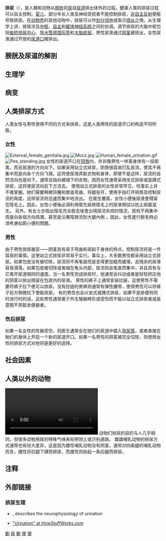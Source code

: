 {{Unreferenced|time=2018-03-18T03:06:38+00:00}}
'''排尿'''（{{lang-en|Urination}}），是人類和动物从[[膀胱|膀胱]]将[[尿|尿]]自[[尿道|尿道]]排出体外的过程。健康人类的排尿过程可以自主控制。[[婴儿|婴儿]]、部分年长人类及神经受损者不能控制排尿，[[非自主|非自主]][[反射|反射]]便能导致排尿。在[[动物界|动物界]]的其他动物中，排尿可以作[[划分领地|划分领地]]或表示[[顺从|顺从]]之用。从生理学上讲，排尿涉及[[中枢神经系统|中枢]]、[[自主神经系统|自主]]和[[躯体神经系统|躯体神经系统]]之间的协调。调节排尿的大脑中枢包括[[脑桥排尿中心|脑桥排尿中心]]、[[导水管周围灰质|导水管周围灰质]]和[[大脑皮层|大脑皮层]]。男性尿液通过[[阴茎|阴茎]]被排出，女性尿液通过开放的[[尿道口|尿道口]]被排出。

==膀胱及尿道的解剖==

==生理学==

==病变==

==人类排尿方式==
人类女性与男性使用不同的方式来排尿，这是人类两性的尿道开口的构造不同所致。


===女性===
[[File:External_female_genitalia.jpg|thumb]]
[[File:Mocz.jpg|thumb]]
[[File:Human_female_urination.gif|thumb]]
[[File:Pee_standing.jpg|thumb]]
女性的尿道开口在[[阴唇|阴唇]]内，并非像男性一样离身体有一段距离，而且尿道的方向向下。如果采用站立式排尿，阴唇很容易打乱尿流，使其不再集中而是向各个方向飞溅，这将使尿液弄脏衣物和身体，即使不是这样，尿流的自然流向也是向下，通常会指向被褪下的衣物。因而女性通常采用坐式排尿或是蹲式排尿，这将使尿流向前下方流去。
使用站立式排尿的女性非常罕见，但事实上并不难掌握。她们需要稍微将腰和膝盖弯曲，将腿张开，使用手指打开阴唇及控制尿流的角度，这样尿流将迅速而集中地流出。
在衛生層面，女性小便後尿液會殘留在陰毛上。因此，女性小便後必須利用衛生紙將陰毛上的尿液擦拭以防止病菌滋生。
另外，有女士亦指出陰毛完全脫去後會出現尿流失控的情況，尿柱不再集中而是向各個方向飛濺，甚至是沿著陰唇流到大腿內側 。因此，女性進行脫毛時必須考慮如廁小便的問題。

===男性===
由于男性排尿器官——阴茎具有易于弯曲和突起于身体的特点，控制尿流将是一件容易的事情。这使站立式排尿非常易于实行。事实上，大多数男性都采用站立式排尿。如果包皮没有被切除，尿流将不再笔直而是变得更加粗而缓慢，且残余的尿液容易滴落。如果包皮被切除或者缩在龟头内部，尿流则会笔直而集中，并且具有与它离开尿道相同的速度。当一名男性完成排尿时，他通常会抖动或者是轻轻挤压他的阴茎以排出残留在包皮内的尿液。
男性的裤子上通常安装拉链，这使男性不需要将裤子拉下便可以排尿。没有拉链的男裤则通常有弹性腰带，使得男性可以将裤子前方稍微拉下便能排尿。
有的男性也会以坐式或蹲式排尿，如果不是排便将同时进行时的话，这些男性通常属于外生殖器畸形或受伤而不能以站立式排尿者或是意图不弄脏坐便器者。

===伤后排尿===
如果一名女性的性器受伤，则医生通常会在她们的尿道中插入[[导尿管|导尿管]]，或者直接在她们的身体上开启一个新的尿道开口。如果一名男性的阴茎被完全切除，则使用女性的排尿方式对他将是更好的选择。

==社会因素==

==人类以外的动物==
[[File:Reindeer_urinating.ogv|thumb]]
动物们排尿的目的与人几乎相同，但很多动物用尿的特殊气味来标明领土或识别道路。
雌雄哺乳动物的排尿方式通常也有较大差异，这是因为雌性哺乳动物没有阴茎。通常对四条腿的哺乳动物而言，雌性将后腿下蹲而排尿，而雄性则抬起一条后腿而排尿。

==注释==
{{reflist}}

==外部链接==

{{Wiktionary}}
{{Commonscat|Urination|排尿}}

===排尿生理===
*{{EMedicine|med|3176|Neurogenic Bladder}},  describes the neurophysiology of urination
* [http://health.howstuffworks.com/adam-200032.htm "Urination" at HowStuffWorks.com] {{Wayback|url=http://health.howstuffworks.com/adam-200032.htm |date=20100419103048 }}

{{廁所}}

[[Category:泌尿科|動]]
[[Category:排泄|尿]]
[[Category:尿|動]]
[[Category:病征|便]]
[[Category:姿势|便]]